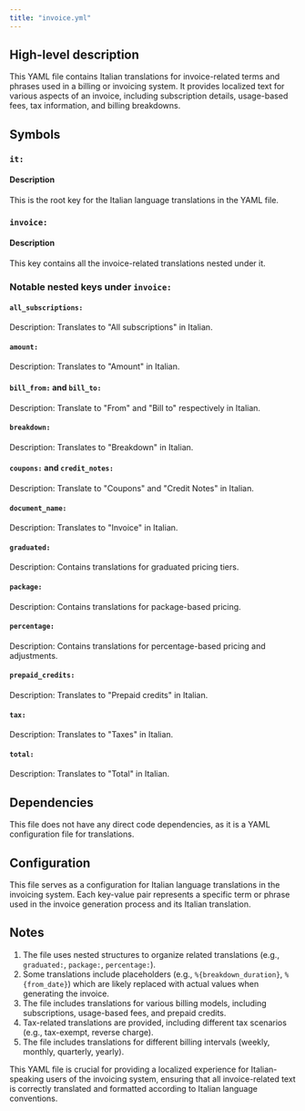 ```yaml
---
title: "invoice.yml"
---
```


## High-level description
This YAML file contains Italian translations for invoice-related terms and phrases used in a billing or invoicing system. It provides localized text for various aspects of an invoice, including subscription details, usage-based fees, tax information, and billing breakdowns.

## Symbols

### `it:`
#### Description
This is the root key for the Italian language translations in the YAML file.

### `invoice:`
#### Description
This key contains all the invoice-related translations nested under it.

### Notable nested keys under `invoice:`

#### `all_subscriptions:`
Description: Translates to "All subscriptions" in Italian.

#### `amount:`
Description: Translates to "Amount" in Italian.

#### `bill_from:` and `bill_to:`
Description: Translate to "From" and "Bill to" respectively in Italian.

#### `breakdown:`
Description: Translates to "Breakdown" in Italian.

#### `coupons:` and `credit_notes:`
Description: Translate to "Coupons" and "Credit Notes" in Italian.

#### `document_name:`
Description: Translates to "Invoice" in Italian.

#### `graduated:`
Description: Contains translations for graduated pricing tiers.

#### `package:`
Description: Contains translations for package-based pricing.

#### `percentage:`
Description: Contains translations for percentage-based pricing and adjustments.

#### `prepaid_credits:`
Description: Translates to "Prepaid credits" in Italian.

#### `tax:`
Description: Translates to "Taxes" in Italian.

#### `total:`
Description: Translates to "Total" in Italian.

## Dependencies
This file does not have any direct code dependencies, as it is a YAML configuration file for translations.

## Configuration
This file serves as a configuration for Italian language translations in the invoicing system. Each key-value pair represents a specific term or phrase used in the invoice generation process and its Italian translation.

## Notes
1. The file uses nested structures to organize related translations (e.g., `graduated:`, `package:`, `percentage:`).
2. Some translations include placeholders (e.g., `%{breakdown_duration}`, `%{from_date}`) which are likely replaced with actual values when generating the invoice.
3. The file includes translations for various billing models, including subscriptions, usage-based fees, and prepaid credits.
4. Tax-related translations are provided, including different tax scenarios (e.g., tax-exempt, reverse charge).
5. The file includes translations for different billing intervals (weekly, monthly, quarterly, yearly).

This YAML file is crucial for providing a localized experience for Italian-speaking users of the invoicing system, ensuring that all invoice-related text is correctly translated and formatted according to Italian language conventions.
